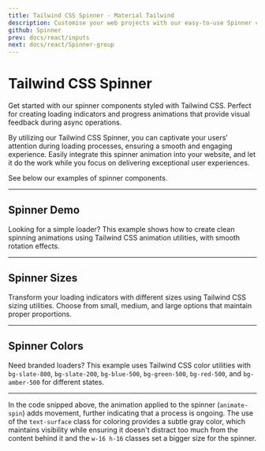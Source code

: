 ```yaml
---
title: Tailwind CSS Spinner - Material Tailwind
description: Customise your web projects with our easy-to-use Spinner component for Tailwind CSS and React using Material Design guidelines.
github: Spinner
prev: docs/react/inputs
next: docs/react/Spinner-group
---
```


# Tailwind CSS Spinner

Get started with our spinner components styled with Tailwind CSS. Perfect for creating loading indicators and progress animations that provide visual feedback during async operations.

By utilizing our Tailwind CSS Spinner, you can captivate your users' attention during loading processes, ensuring a smooth and engaging experience. Easily integrate this spinner animation into your website, and let it do the work while you focus on delivering exceptional user experiences.

See below our examples of spinner components.

---

## Spinner Demo

Looking for a simple loader? This example shows how to create clean spinning animations using Tailwind CSS animation utilities, with smooth rotation effects.

<PreviewWithCode relativePath="spinner/spinner-demo.tsx" language="html" />

---

## Spinner Sizes

Transform your loading indicators with different sizes using Tailwind CSS sizing utilities. Choose from small, medium, and large options that maintain proper proportions.

<PreviewWithCode relativePath="spinner/spinner-sizes.tsx" language="html" />

---

## Spinner Colors

Need branded loaders? This example uses Tailwind CSS color utilities with `bg-slate-800`, `bg-slate-200`, `bg-blue-500`, `bg-green-500`, `bg-red-500`, and `bg-amber-500` for different states.

<PreviewWithCode relativePath="spinner/spinner-colors.tsx" language="html" />

---

In the code snipped above, the animation applied to the spinner (`animate-spin`) adds movement, further indicating that a process is ongoing. The use of the `text-surface` class for coloring provides a subtle gray color, which maintains visibility while ensuring it doesn't distract too much from the content behind it and the `w-16 h-16` classes set a bigger size for the spinner.